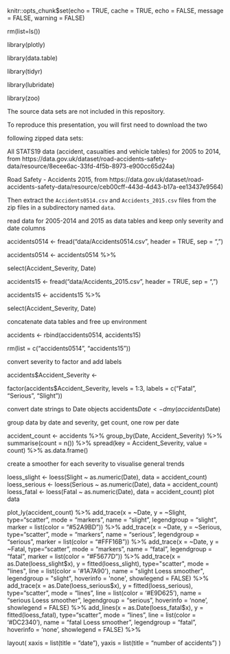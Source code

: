 knitr::opts_chunk$set(echo = TRUE, cache = TRUE, echo = FALSE, message = FALSE, warning = FALSE)

rm(list=ls())

library(plotly)

library(data.table)

library(tidyr)

library(lubridate)

library(zoo)

The source data sets are not included in this repository.

To reproduce this presentation, you will first need to download the two

following zipped data sets:

All STATS19 data (accident, casualties and vehicle tables) for 2005 to 2014, from https://data.gov.uk/dataset/road-accidents-safety-data/resource/8ecee6ac-33fd-4f5b-8973-e900cc65d24a)

Road Safety - Accidents 2015, from https://data.gov.uk/dataset/road-accidents-safety-data/resource/ceb00cff-443d-4d43-b17a-ee13437e9564)

Then extract the `Accidents0514.csv` and `Accidents_2015.csv` files from the zip files in a subdirectory named `data`.

read data for 2005-2014 and 2015 as data tables and keep only severity and date columns

accidents0514 <- fread("data/Accidents0514.csv", header = TRUE, sep = ",")

accidents0514 <- accidents0514 %>%

select(Accident_Severity, Date)

accidents15 <- fread("data/Accidents_2015.csv", header = TRUE, sep = ",")

accidents15 <- accidents15 %>%

select(Accident_Severity, Date)

concatenate data tables and free up environment

accidents <- rbind(accidents0514, accidents15)

rm(list = c("accidents0514", "accidents15"))

convert severity to factor and add labels

accidents$Accident_Severity <- 

factor(accidents$Accident_Severity, 
         levels = 1:3, labels = c("Fatal", "Serious", "Slight"))

convert date strings to Date objects
accidents$Date <- dmy(accidents$Date)

group data by date and severity, get count, one row per date

accident_count <- accidents %>% 
  group_by(Date, Accident_Severity) %>%
  summarise(count = n()) %>%
  spread(key = Accident_Severity, value = count) %>% 
  as.data.frame()

create a smoother for each severity to visualise general trends

loess_slight <- loess(Slight ~ as.numeric(Date), 
                      data = accident_count)
loess_serious <- loess(Serious ~ as.numeric(Date), 
                       data = accident_count)
loess_fatal <- loess(Fatal ~ as.numeric(Date), 
                     data = accident_count)
plot data

plot_ly(accident_count) %>%
  add_trace(x = ~Date, y = ~Slight, type="scatter", mode = "markers", 
            name = "slight", legendgroup = "slight", 
            marker = list(color = "#52A9BD")) %>%
  add_trace(x = ~Date, y = ~Serious, type="scatter", mode = "markers",
            name = "serious", legendgroup = "serious", 
            marker = list(color = "#FFF16B")) %>%
  add_trace(x = ~Date, y = ~Fatal, type="scatter", mode = "markers",
            name = "fatal", legendgroup = "fatal", 
            marker = list(color = "#F5677D")) %>%
  add_trace(x = as.Date(loess_slight$x), y = fitted(loess_slight),
            type="scatter", mode = "lines",
            line = list(color = '#1A7A90'), 
            name = "slight Loess smoother", legendgroup = "slight", 
            hoverinfo = 'none', showlegend = FALSE) %>%
  add_trace(x = as.Date(loess_serious$x), y = fitted(loess_serious),
            type="scatter", mode = "lines",
            line = list(color = '#E9D625'),
            name = "serious Loess smoother", legendgroup = "serious",
            hoverinfo = 'none', showlegend = FALSE) %>%
  add_lines(x = as.Date(loess_fatal$x), y = fitted(loess_fatal),
            type="scatter", mode = "lines",
            line = list(color = '#DC2340'),
            name = "fatal Loess smoother", legendgroup = "fatal",
            hoverinfo = 'none', showlegend = FALSE) %>%
  
  layout(
    xaxis = list(title = "date"),
    yaxis = list(title = "number of accidents")
  )
